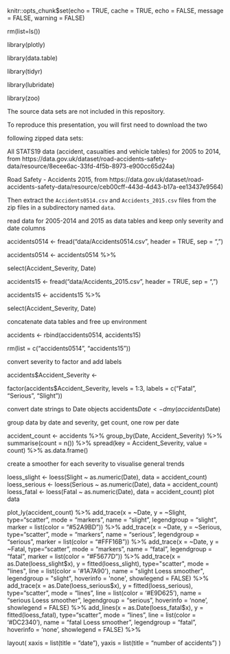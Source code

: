 knitr::opts_chunk$set(echo = TRUE, cache = TRUE, echo = FALSE, message = FALSE, warning = FALSE)

rm(list=ls())

library(plotly)

library(data.table)

library(tidyr)

library(lubridate)

library(zoo)

The source data sets are not included in this repository.

To reproduce this presentation, you will first need to download the two

following zipped data sets:

All STATS19 data (accident, casualties and vehicle tables) for 2005 to 2014, from https://data.gov.uk/dataset/road-accidents-safety-data/resource/8ecee6ac-33fd-4f5b-8973-e900cc65d24a)

Road Safety - Accidents 2015, from https://data.gov.uk/dataset/road-accidents-safety-data/resource/ceb00cff-443d-4d43-b17a-ee13437e9564)

Then extract the `Accidents0514.csv` and `Accidents_2015.csv` files from the zip files in a subdirectory named `data`.

read data for 2005-2014 and 2015 as data tables and keep only severity and date columns

accidents0514 <- fread("data/Accidents0514.csv", header = TRUE, sep = ",")

accidents0514 <- accidents0514 %>%

select(Accident_Severity, Date)

accidents15 <- fread("data/Accidents_2015.csv", header = TRUE, sep = ",")

accidents15 <- accidents15 %>%

select(Accident_Severity, Date)

concatenate data tables and free up environment

accidents <- rbind(accidents0514, accidents15)

rm(list = c("accidents0514", "accidents15"))

convert severity to factor and add labels

accidents$Accident_Severity <- 

factor(accidents$Accident_Severity, 
         levels = 1:3, labels = c("Fatal", "Serious", "Slight"))

convert date strings to Date objects
accidents$Date <- dmy(accidents$Date)

group data by date and severity, get count, one row per date

accident_count <- accidents %>% 
  group_by(Date, Accident_Severity) %>%
  summarise(count = n()) %>%
  spread(key = Accident_Severity, value = count) %>% 
  as.data.frame()

create a smoother for each severity to visualise general trends

loess_slight <- loess(Slight ~ as.numeric(Date), 
                      data = accident_count)
loess_serious <- loess(Serious ~ as.numeric(Date), 
                       data = accident_count)
loess_fatal <- loess(Fatal ~ as.numeric(Date), 
                     data = accident_count)
plot data

plot_ly(accident_count) %>%
  add_trace(x = ~Date, y = ~Slight, type="scatter", mode = "markers", 
            name = "slight", legendgroup = "slight", 
            marker = list(color = "#52A9BD")) %>%
  add_trace(x = ~Date, y = ~Serious, type="scatter", mode = "markers",
            name = "serious", legendgroup = "serious", 
            marker = list(color = "#FFF16B")) %>%
  add_trace(x = ~Date, y = ~Fatal, type="scatter", mode = "markers",
            name = "fatal", legendgroup = "fatal", 
            marker = list(color = "#F5677D")) %>%
  add_trace(x = as.Date(loess_slight$x), y = fitted(loess_slight),
            type="scatter", mode = "lines",
            line = list(color = '#1A7A90'), 
            name = "slight Loess smoother", legendgroup = "slight", 
            hoverinfo = 'none', showlegend = FALSE) %>%
  add_trace(x = as.Date(loess_serious$x), y = fitted(loess_serious),
            type="scatter", mode = "lines",
            line = list(color = '#E9D625'),
            name = "serious Loess smoother", legendgroup = "serious",
            hoverinfo = 'none', showlegend = FALSE) %>%
  add_lines(x = as.Date(loess_fatal$x), y = fitted(loess_fatal),
            type="scatter", mode = "lines",
            line = list(color = '#DC2340'),
            name = "fatal Loess smoother", legendgroup = "fatal",
            hoverinfo = 'none', showlegend = FALSE) %>%
  
  layout(
    xaxis = list(title = "date"),
    yaxis = list(title = "number of accidents")
  )
